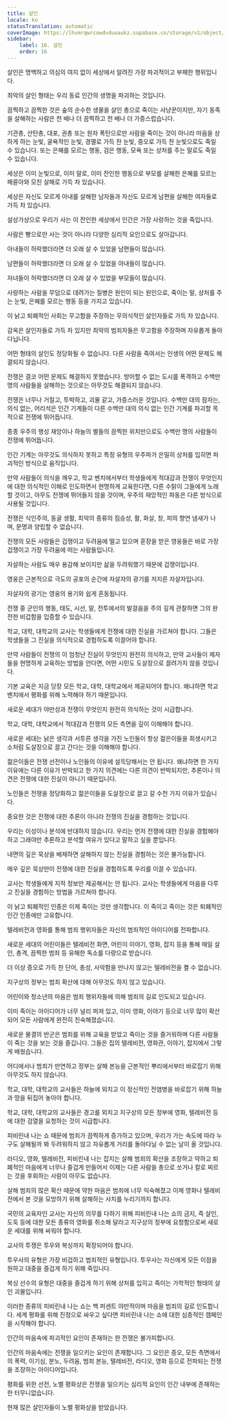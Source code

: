 ```yaml
---
title: 살인
locale: ko
statusTranslation: automatic
coverImage: https://lhvmrqwrcowdvduuaukz.supabase.co/storage/v1/object/public/strapi-uploads/small_cover-educacion-fundamental.webp-2d51a7828a2b1309555be27f7e2a61a0.webp
sidebar:
    label: 16. 살인
    order: 16
---
```

살인은 명백하고 의심의 여지 없이 세상에서 알려진 가장 파괴적이고 부패한 행위입니다.

최악의 살인 형태는 우리 동료 인간의 생명을 파괴하는 것입니다.

끔찍하고 끔찍한 것은 숲의 순수한 생물을 살인 총으로 죽이는 사냥꾼이지만, 자기 동족을 살해하는 사람은 천 배나 더 끔찍하고 천 배나 더 가증스럽습니다.

기관총, 산탄총, 대포, 권총 또는 원자 폭탄으로만 사람을 죽이는 것이 아니라 마음을 상하게 하는 눈빛, 굴욕적인 눈빛, 경멸로 가득 찬 눈빛, 증오로 가득 찬 눈빛으로도 죽일 수 있습니다. 또는 은혜를 모르는 행동, 검은 행동, 모욕 또는 상처를 주는 말로도 죽일 수 있습니다.

세상은 이미 눈빛으로, 이미 말로, 이미 잔인한 행동으로 부모를 살해한 은혜를 모르는 패륜아와 모친 살해로 가득 차 있습니다.

세상은 자신도 모르게 아내를 살해한 남자들과 자신도 모르게 남편을 살해한 여자들로 가득 차 있습니다.

설상가상으로 우리가 사는 이 잔인한 세상에서 인간은 가장 사랑하는 것을 죽입니다.

사람은 빵으로만 사는 것이 아니라 다양한 심리적 요인으로도 살아갑니다.

아내들이 허락했더라면 더 오래 살 수 있었을 남편들이 많습니다.

남편들이 허락했더라면 더 오래 살 수 있었을 아내들이 많습니다.

자녀들이 허락했더라면 더 오래 살 수 있었을 부모들이 많습니다.

사랑하는 사람을 무덤으로 데려가는 질병은 원인이 되는 원인으로, 죽이는 말, 상처를 주는 눈빛, 은혜를 모르는 행동 등을 가지고 있습니다.

이 낡고 퇴폐적인 사회는 무고함을 주장하는 무의식적인 살인자들로 가득 차 있습니다.

감옥은 살인자들로 가득 차 있지만 최악의 범죄자들은 무고함을 주장하며 자유롭게 돌아다닙니다.

어떤 형태의 살인도 정당화될 수 없습니다. 다른 사람을 죽여서는 인생의 어떤 문제도 해결되지 않습니다.

전쟁은 결코 어떤 문제도 해결하지 못했습니다. 방어할 수 없는 도시를 폭격하고 수백만 명의 사람들을 살해하는 것으로는 아무것도 해결되지 않습니다.

전쟁은 너무나 거칠고, 투박하고, 괴물 같고, 가증스러운 것입니다. 수백만 대의 잠자는, 의식 없는, 어리석은 인간 기계들이 다른 수백만 대의 의식 없는 인간 기계를 파괴할 목적으로 전쟁에 뛰어듭니다.

종종 우주의 행성 재앙이나 하늘의 별들의 끔찍한 위치만으로도 수백만 명의 사람들이 전쟁에 뛰어듭니다.

인간 기계는 아무것도 의식하지 못하고 특정 유형의 우주파가 은밀히 상처를 입히면 파괴적인 방식으로 움직입니다.

만약 사람들이 의식을 깨우고, 학교 벤치에서부터 학생들에게 적대감과 전쟁이 무엇인지에 대한 의식적인 이해로 인도하면서 현명하게 교육한다면, 다른 수탉이 그들에게 노래할 것이고, 아무도 전쟁에 뛰어들지 않을 것이며, 우주의 재앙적인 파동은 다른 방식으로 사용될 것입니다.

전쟁은 식인주의, 동굴 생활, 최악의 종류의 짐승성, 활, 화살, 창, 피의 향연 냄새가 나며, 문명과 양립할 수 없습니다.

전쟁의 모든 사람들은 겁쟁이고 두려움에 떨고 있으며 훈장을 받은 영웅들은 바로 가장 겁쟁이고 가장 두려움에 떠는 사람들입니다.

자살하는 사람도 매우 용감해 보이지만 삶을 두려워했기 때문에 겁쟁이입니다.

영웅은 근본적으로 극도의 공포의 순간에 자살자의 광기를 저지른 자살자입니다.

자살자의 광기는 영웅의 용기와 쉽게 혼동됩니다.

전쟁 중 군인의 행동, 태도, 시선, 말, 전투에서의 발걸음을 주의 깊게 관찰하면 그의 완전한 비겁함을 입증할 수 있습니다.

학교, 대학, 대학교의 교사는 학생들에게 전쟁에 대한 진실을 가르쳐야 합니다. 그들은 학생들을 그 진실을 의식적으로 경험하도록 이끌어야 합니다.

만약 사람들이 전쟁의 이 엄청난 진실이 무엇인지 완전히 의식하고, 만약 교사들이 제자들을 현명하게 교육하는 방법을 안다면, 어떤 시민도 도살장으로 끌려가지 않을 것입니다.

기본 교육은 지금 당장 모든 학교, 대학, 대학교에서 제공되어야 합니다. 왜냐하면 학교 벤치에서 평화를 위해 노력해야 하기 때문입니다.

새로운 세대가 야만성과 전쟁이 무엇인지 완전히 의식하는 것이 시급합니다.

학교, 대학, 대학교에서 적대감과 전쟁의 모든 측면을 깊이 이해해야 합니다.

새로운 세대는 낡은 생각과 서투른 생각을 가진 노인들이 항상 젊은이들을 희생시키고 소처럼 도살장으로 끌고 간다는 것을 이해해야 합니다.

젊은이들은 전쟁 선전이나 노인들의 이유에 설득당해서는 안 됩니다. 왜냐하면 한 가지 이유에는 다른 이유가 반박되고 한 가지 의견에는 다른 의견이 반박되지만, 추론이나 의견은 전쟁에 대한 진실이 아니기 때문입니다.

노인들은 전쟁을 정당화하고 젊은이들을 도살장으로 끌고 갈 수천 가지 이유가 있습니다.

중요한 것은 전쟁에 대한 추론이 아니라 전쟁의 진실을 경험하는 것입니다.

우리는 이성이나 분석에 반대하지 않습니다. 우리는 먼저 전쟁에 대한 진실을 경험해야 하고 그래야만 추론하고 분석할 여유가 있다고 말하고 싶을 뿐입니다.

내면의 깊은 묵상을 배제하면 살해하지 않는 진실을 경험하는 것은 불가능합니다.

매우 깊은 묵상만이 전쟁에 대한 진실을 경험하도록 우리를 이끌 수 있습니다.

교사는 학생들에게 지적 정보만 제공해서는 안 됩니다. 교사는 학생들에게 마음을 다루고 진실을 경험하는 방법을 가르쳐야 합니다.

이 낡고 퇴폐적인 인종은 이제 죽이는 것만 생각합니다. 이 죽이고 죽이는 것은 퇴폐적인 인간 인종에만 고유합니다.

텔레비전과 영화를 통해 범죄 행위자들은 자신의 범죄적인 아이디어를 전파합니다.

새로운 세대의 어린이들은 텔레비전 화면, 어린이 이야기, 영화, 잡지 등을 통해 매일 살인, 총격, 끔찍한 범죄 등 유해한 독소를 다량으로 받습니다.

더 이상 증오로 가득 찬 단어, 총성, 사악함을 만나지 않고는 텔레비전을 켤 수 없습니다.

지구상의 정부는 범죄 확산에 대해 아무것도 하지 않고 있습니다.

어린이와 청소년의 마음은 범죄 행위자들에 의해 범죄의 길로 인도되고 있습니다.

이미 죽이는 아이디어가 너무 널리 퍼져 있고, 이미 영화, 이야기 등으로 너무 많이 확산되어 모든 사람에게 완전히 친숙해졌습니다.

새로운 물결의 반군은 범죄를 위해 교육을 받았고 죽이는 것을 즐거워하며 다른 사람들이 죽는 것을 보는 것을 즐깁니다. 그들은 집의 텔레비전, 영화관, 이야기, 잡지에서 그렇게 배웠습니다.

어디에서나 범죄가 만연하고 정부는 살해 본능을 근본적인 뿌리에서부터 바로잡기 위해 아무것도 하지 않습니다.

학교, 대학, 대학교의 교사들은 하늘에 외치고 이 정신적인 전염병을 바로잡기 위해 하늘과 땅을 뒤집어 놓아야 합니다.

학교, 대학, 대학교의 교사들은 경고를 외치고 지구상의 모든 정부에 영화, 텔레비전 등에 대한 검열을 요청하는 것이 시급합니다.

피비린내 나는 쇼 때문에 범죄가 끔찍하게 증가하고 있으며, 우리가 가는 속도에 따라 누구도 살해될까 봐 두려워하지 않고 자유롭게 거리를 돌아다닐 수 없는 날이 올 것입니다.

라디오, 영화, 텔레비전, 피비린내 나는 잡지는 살해 범죄의 확산을 조장하고 약하고 퇴폐적인 마음에게 너무나 즐겁게 만들어서 이제는 다른 사람을 총으로 쏘거나 칼로 찌르는 것을 후회하는 사람이 아무도 없습니다.

살해 범죄의 많은 확산 때문에 약한 마음은 범죄에 너무 익숙해졌고 이제 영화나 텔레비전에서 본 것을 모방하기 위해 살해하는 사치를 누리기까지 합니다.

국민의 교육자인 교사는 자신의 의무를 다하기 위해 피비린내 나는 쇼의 금지, 즉 살인, 도둑 등에 대한 모든 종류의 영화를 취소해 달라고 지구상의 정부에 요청함으로써 새로운 세대를 위해 싸워야 합니다.

교사의 투쟁은 투우와 복싱까지 확장되어야 합니다.

투우사의 유형은 가장 비겁하고 범죄적인 유형입니다. 투우사는 자신에게 모든 이점을 원하고 대중을 즐겁게 하기 위해 죽입니다.

복싱 선수의 유형은 대중을 즐겁게 하기 위해 상처를 입히고 죽이는 가학적인 형태의 살인 괴물입니다.

이러한 종류의 피비린내 나는 쇼는 백 퍼센트 야만적이며 마음을 범죄의 길로 인도합니다. 세계 평화를 위해 진정으로 싸우고 싶다면 피비린내 나는 쇼에 대한 심층적인 캠페인을 시작해야 합니다.

인간의 마음속에 파괴적인 요인이 존재하는 한 전쟁은 불가피합니다.

인간의 마음속에는 전쟁을 일으키는 요인이 존재합니다. 그 요인은 증오, 모든 측면에서의 폭력, 이기심, 분노, 두려움, 범죄 본능, 텔레비전, 라디오, 영화 등으로 전파되는 전쟁을 조장하는 아이디어입니다.

평화를 위한 선전, 노벨 평화상은 전쟁을 일으키는 심리적 요인이 인간 내부에 존재하는 한 터무니없습니다.

현재 많은 살인자들이 노벨 평화상을 받았습니다.

